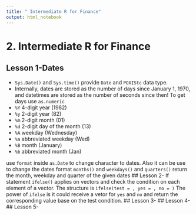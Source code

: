 ```yaml
---
title: " Intermediate R for Finance"
output: html_notebook
---
```

# 2. Intermediate R for Finance
## Lesson 1-Dates
* `Sys.Date()` and `Sys.time()` provide `Date` and `POXIStc` data type.
* Internally, dates are stored as the number of days since January 1, 1970, and datetimes are stored as the number of seconds since then! To get days use `as.numeric`
* `%Y` 4-digit year (1982)
* `%y` 2-digit year (82)
* `%m` 2-digit month (01)
* `%d` 2-digit day of the month (13)
* `%A` weekday (Wednesday)
* `%a` abbreviated weekday (Wed)
* `%B` month (January)
* `%b` abbreviated month (Jan)


use `format` inside `as.Date` to change character to dates. Also it can be use to change the dates format
`months()` and `weekdays()` and `quarters()` return the month, weekday and quarter of the given dates
## Lesson 2- If statement
`ifelse()` applies on vectors and check the condition on each element of a vector. 
The structure is `ifelse(test = , yes = , no = )`
The power of `ifelse` is it could receive a vetor for `yes` and `no` and return the corresponding value base on the test condition.
## Lesson 3-
## Lesson 4-
## Lesson 5-
